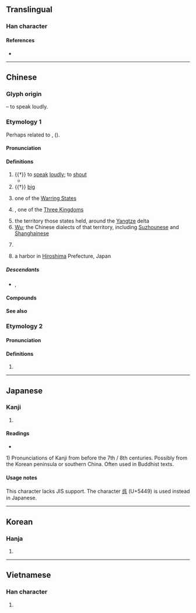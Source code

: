 {{also|吴|呉}}
{{character info/new}}
==Translingual==
{{Han simplified forms|吳|呉|吴}}

===Han character===
{{Han char|rn=30|rad=口|as=04|sn=7|four=26801|canj=RVNK|ids=⿺⿱𠃑大口}}

====References====
* {{Han ref|kx=0179.040|dkj=03365|dj=0396.150|hdz=10595.080|uh=5433|ud=21555|bh=A764|bd=42852}}

----

==Chinese==
{{zh-forms|s=吴|t2=吴|alt=呉,𠯵,㕦,𡗾,𡗿}}
{{zh-wp}}

===Glyph origin===
{{Han etyl}}
{{Han compound|口|夨|ls=ic|t1=mouth|t2=man with tilted head}} – to speak loudly.

===Etymology 1===
Perhaps related to {{cog|bo|ངར་སྐད||roar; shout}}, {{cog|bo|ང་རོ||roar; yell; shout}} ({{zh-ref|Schuessler, 2007}}).

====Pronunciation====
{{zh-pron
|m=wú
|m-s=
|c=ng4
|c-t=
|g=
|h=pfs=ǹg
|j=
|mb=ngû
|md=ngù
|mn=xm,qz,tp,kh,lk,sx,mg,hc:ngô͘/ml,tn,yl,km,tc:gô͘
|mn-t=ghou5
|w=3hhu
|x=
|mc=y
|oc=y
|ma=y
|mna=Taiwanese-The_Consonant_ng.ogg
|cat=v,a,pn,n
}}

====Definitions====
{{zh-hanzi}}

# {{†}} to [[speak]] [[loudly]]; to [[shout]]
#* {{zh-x|不 吳 不 敖，胡 考 之 休。|There is no '''noise''', no insolence: An auspice, [all this], of great longevity.|ref=Shijing}}
# {{†}} [[big]]
# {{lb|zh|historical}} {{zh-div|國}} one of the [[w:Warring States period|Warring States]]
# {{lb|zh|historical}} {{zh-div|國}} {{w|Eastern Wu}}, one of the [[Three Kingdoms]]
# the territory those states held, around the [[Yangtze]] delta
# [[Wu]]; the Chinese dialects of that territory, including [[Suzhounese]] and [[Shanghainese]]
#: {{zh-also|吳語}}
# {{surname|lang=zh}}
# {{zh-div|港}} a harbor in [[Hiroshima]] Prefecture, Japan

=====Descendants=====
* {{desc|tl|Go|bor=1}}, {{l|tl|Wu}}

====Compounds====
{{zh-der|吳鳳|吳都|吳淞江|吳國|吳鉤|吹簫吳市|吳鹽|吳剛|吳語|吳派|吳宮教陣|吳牛喘月|吳剛伐桂|大吳|伐東吳|吳越春秋|吳郭魚|吳下阿蒙|吳越同舟|句吳|宋畫吳冶|吳子|吳茱萸|吳頭楚尾|吳越|吳市吹簫|吳儂|孫吳|楚尾吳頭|東吳|吳川|吳堡|吳山|吳店|吳榜|吳棚|吳樓|吳灣|吳家灣}}

====See also====
{{zh-Chinese dynasties}}

===Etymology 2===

====Pronunciation====
{{zh-pron
|m=yú
|cat=
}}

====Definitions====
{{zh-hanzi}}

# {{zh-alt-form|虞}}

----

==Japanese==

===Kanji===
{{ja-kanji|grade=|rs=口04}} <!-- Not a kyūjitai character of 呉 -->

# {{defn|lang=ja|sort=口04}}

====Readings====
* {{ja-readings|on=[[ご]] (go)|kun=[[くれ]] (kure), [[くれる]] (kureru)}}

1) Pronunciations of Kanji from before the 7th / 8th centuries. Possibly from the Korean peninsula or southern China. Often used in Buddhist texts.

====Usage notes====
This character lacks JIS support. The character [[呉]] (U+5449) is used instead in Japanese.

----

==Korean==

===Hanja===
{{ko-hanja|hangeul=[[오]], [[호]]|mr=o, ho}}

# {{defn|lang=ko|sort=口04}}

----

==Vietnamese==

===Han character===
{{vi-hantu|[[ngô]], [[ngo]]|rs=口04}}

# {{defn|lang=vi|sort=口04}}